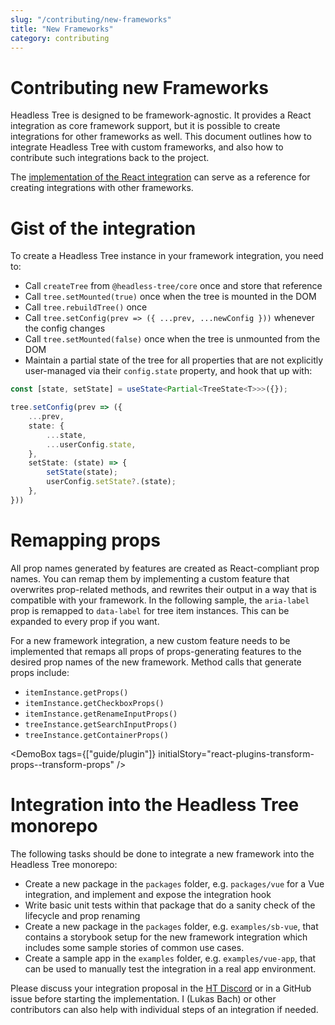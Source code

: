```yaml
---
slug: "/contributing/new-frameworks"
title: "New Frameworks"
category: contributing
---
```



# Contributing new Frameworks

Headless Tree is designed to be framework-agnostic. It provides a React integration as core framework support,
but it is possible to create integrations for other frameworks as well. This document outlines how to integrate
Headless Tree with custom frameworks, and also how to contribute such integrations back to the project.

The [implementation of the React integration](https://github.com/lukasbach/headless-tree/blob/main/packages/react/src/use-tree.tsx)
can serve as a reference for creating integrations with other frameworks.

# Gist of the integration

To create a Headless Tree instance in your framework integration, you need to:

- Call `createTree` from `@headless-tree/core` once and store that reference
- Call `tree.setMounted(true)` once when the tree is mounted in the DOM
- Call `tree.rebuildTree()` once
- Call `tree.setConfig(prev => ({ ...prev, ...newConfig }))` whenever the config changes
- Call `tree.setMounted(false)` once when the tree is unmounted from the DOM
- Maintain a partial state of the tree for all properties that are not explicitly user-managed via their `config.state` property, and hook that up with:

```ts
const [state, setState] = useState<Partial<TreeState<T>>>({});

tree.setConfig(prev => ({
    ...prev,
    state: {
        ...state,
        ...userConfig.state,
    },
    setState: (state) => {
        setState(state);
        userConfig.setState?.(state);
    },
}))
```

# Remapping props

All prop names generated by features are created as React-compliant prop names. You can remap them
by implementing a custom feature that overwrites prop-related methods, and rewrites their output in
a way that is compatible with your framework. In the following sample, the `aria-label` prop is remapped
to `data-label` for tree item instances. This can be expanded to every prop if you want.

For a new framework integration, a new custom feature needs to be implemented that remaps all props 
of props-generating features to the desired prop names of the new framework. Method calls that
generate props include:

- `itemInstance.getProps()`
- `itemInstance.getCheckboxProps()`
- `itemInstance.getRenameInputProps()`
- `treeInstance.getSearchInputProps()`
- `treeInstance.getContainerProps()`

<DemoBox tags={["guide/plugin"]} initialStory="react-plugins-transform-props--transform-props" />

# Integration into the Headless Tree monorepo

The following tasks should be done to integrate a new framework into the Headless Tree monorepo:

- Create a new package in the `packages` folder, e.g. `packages/vue` for a Vue integration, and implement and expose the integration hook
- Write basic unit tests within that package that do a sanity check of the lifecycle and prop renaming
- Create a new package in the `packages` folder, e.g. `examples/sb-vue`, that contains a storybook setup for the new framework integration which includes some sample stories of common use cases. 
- Create a sample app in the `examples` folder, e.g. `examples/vue-app`, that can be used to manually test the integration in a real app environment.

Please discuss your integration proposal in the [HT Discord](https://discord.gg/KuZ6EezzVw) or in a GitHub issue before starting the implementation.
I (Lukas Bach) or other contributors can also help with individual steps of an integration if needed.